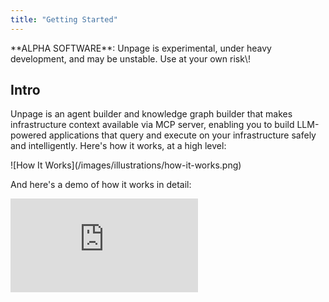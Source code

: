 ```yaml
---
title: "Getting Started"
---
```


<Info>
  **ALPHA SOFTWARE**: Unpage is experimental, under heavy development, and may be unstable. Use at your own risk\!
</Info>

## Intro

Unpage is an agent builder and knowledge graph builder that makes infrastructure context available via MCP server, enabling you to build LLM-powered applications that query and execute on your infrastructure safely and intelligently. Here's how it works, at a high level:

<Frame>
  ![How It Works](/images/illustrations/how-it-works.png)
</Frame>

And here's a demo of how it works in detail:

<iframe className="w-full aspect-video rounded-xl" src="https://www.youtube.com/embed/z17sHig2xMk?si=k_-tIa8YqGfX9sI3" title="YouTube video player" frameborder="0" allow="accelerometer; autoplay; clipboard-write; encrypted-media; gyroscope; picture-in-picture; web-share" referrerpolicy="strict-origin-when-cross-origin" allowfullscreen />

At the end of this guide, you will have Unpage set up to run locally with built-in integrations and tools, a knowledge graph, and your first infrastructure-aware agent.

## Installation

### Prerequisites

- Python 3.12 or higher
- `uv` package manager
- API keys for [your LLM](/plugins/llm) and alerting, infrastructure, and observability tools. Learn more in [Plugins](/concepts/plugins).

### Install uv

On macOS:

```shell
brew install uv
```

For other platforms, follow the [official uv installation guide](https://github.com/astral-sh/uv).

### Install Unpage

Unpage is designed to be run using `uvx`, which comes with `uv`:

```shell
uvx unpage -h
```

## Quickstart

To get started, run:

```shell
uvx unpage agent quickstart
```

This will get you up and running with your first agent, which will automatically investigate and add context to alerts from [PagerDuty](/plugins/pagerduty) (or your preferred alerting provider). You will also have a chance to set up your infrastructure knowledge graph to provide your agent with more context.

The quickstart flow will walk you through:

- Configuring [your LLM](/plugins/llm), [PagerDuty plugin](/plugins/pagerduty), and logs and metrics plugins
- Creating your first [agent](/concepts/agents) and prompt
- Testing your agent with an existing incident ticket
- Building your [knowledge graph](/concepts/knowledge-graph)

## Running the Agent

Once you're happy with the results of your agent, you can automate the agent's actions for new incidents by running `unpage agent serve` and configuring [PagerDuty to send webhooks](/plugins/pagerduty#webhooks) to the Unpage server:

```shell
uvx unpage agent serve -h
```

The `agent serve` command supports running the server over an ngrok tunnel, so that you can test your agents end-to-end locally, without deploying. For more information on `agent serve` options, see [its documentation](/commands/agent#subcommand%3A-serve).

## Maintenance

### Update Configuration

If you need to add or update plugins or API keys, you can update your configuration with:

```shell
uvx unpage configure
```

### Update the Knowledge Graph

To refresh your knowledge graph to give your agent up-to-date information, run:

```shell
uvx unpage graph build -h
```

### Add More Context

Your agent's responses will improve with more context about your infrastructure, which can be provided via the knowledge graph or custom scripts. To provide your agents with more context in addition to the knowledge graph, see [Shell Commands](/plugins/shell).

### Create Agents

See [Agents](/concepts/agents) to learn more about how to create and edit your agents and prompts.

